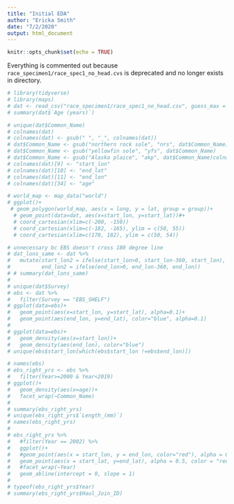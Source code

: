 ```yaml
---
title: "Initial EDA"
author: "Ericka Smith"
date: "7/2/2020"
output: html_document
---
```


```r
knitr::opts_chunk$set(echo = TRUE)
```

Everything is commented out because `race_specimen1/race_spec1_no_head.cvs` is deprecated and no longer exists in directory.

```r
# library(tidyverse)
# library(maps)
# dat <- read_csv("race_specimen1/race_spec1_no_head.csv", guess_max = 10000)
# summary(dat$`Age (years)`)
```



```r
# unique(dat$Common_Name)
# colnames(dat)
# colnames(dat) <- gsub(" ", "_", colnames(dat))
# dat$Common_Name <- gsub("northern rock sole", "nrs", dat$Common_Name)
# dat$Common_Name <- gsub("yellowfin sole", "yfs", dat$Common_Name)
# dat$Common_Name <- gsub("Alaska plaice", "akp", dat$Common_Name)colnames(dat)[8] <- "start_lat"
# colnames(dat)[9] <- "start_lon"
# colnames(dat)[10] <- "end_lat"
# colnames(dat)[11] <- "end_lon"
# colnames(dat)[34] <- "age"
```

```r
# world_map <- map_data("world")
# ggplot()+
 # geom_polygon(world_map, aes(x = long, y = lat, group = group))+
  # geom_point(data=dat, aes(x=start_lon, y=start_lat))#+
  # coord_cartesian(xlim=c(-200, -150))
  # coord_cartesian(xlim=c(-182, -165), ylim = c(50, 55))
  # coord_cartesian(xlim=c(170, 182), ylim = c(50, 54))

# unnecessary bc EBS doesn't cross 180 degree line
# dat_lons_same <- dat %>%
#   mutate(start_lon2 = ifelse(start_lon>0, start_lon-360, start_lon),
#          end_lon2 = ifelse(end_lon>0, end_lon-360, end_lon))
# # summary(dat_lons_same)
# 
# unique(dat$Survey)
# ebs <- dat %>%
#   filter(Survey == "EBS_SHELF")
# ggplot(data=ebs)+
#   geom_point(aes(x=start_lon, y=start_lat), alpha=0.1)+
#   geom_point(aes(end_lon, y=end_lat), color="blue", alpha=0.1)
# 
# ggplot(data=ebs)+
#   geom_density(aes(x=start_lon))+
#   geom_density(aes(end_lon), color="blue")
# unique(ebs$start_lon[which(ebs$start_lon !=ebs$end_lon)])
```

```r
# names(ebs)
# ebs_right_yrs <- ebs %>%
#   filter(Year>=2000 & Year<2019)
# ggplot()+
#   geom_density(aes(x=age))+
#   facet_wrap(~Common_Name)
# 
# summary(ebs_right_yrs)
# unique(ebs_right_yrs$`Length_(mm)`)
# names(ebs_right_yrs)
# 
# ebs_right_yrs %>%
#   #filter(Year == 2002) %>%
#   ggplot()+
#   #geom_point(aes(x = start_lon, y = end_lon, color="red"), alpha = 0.2)+
#   geom_point(aes(x = start_lat, y=end_lat), alpha = 0.5, color = "red")+
#   #facet_wrap(~Year)
#   geom_abline(intercept = 0, slope = 1)
# 
# typeof(ebs_right_yrs$Year)
# summary(ebs_right_yrs$Haul_Join_ID)
```





